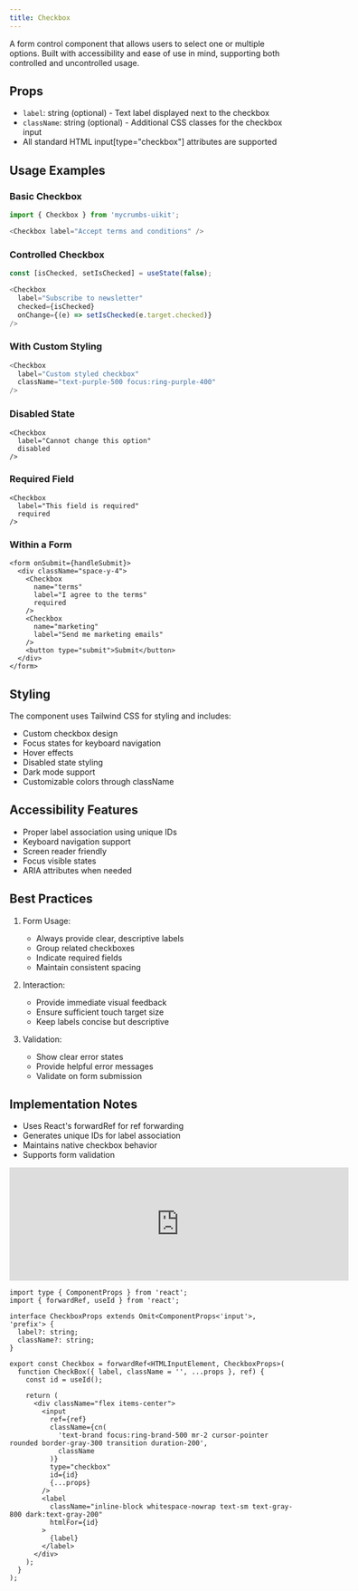 ```yaml
---
title: Checkbox
---
```


A form control component that allows users to select one or multiple options. Built with accessibility and ease of use in mind, supporting both controlled and uncontrolled usage.

## Props

- `label`: string (optional) - Text label displayed next to the checkbox
- `className`: string (optional) - Additional CSS classes for the checkbox input
- All standard HTML input[type="checkbox"] attributes are supported

## Usage Examples

### Basic Checkbox
```javascript
import { Checkbox } from 'mycrumbs-uikit';

<Checkbox label="Accept terms and conditions" />
```

### Controlled Checkbox
```javascript
const [isChecked, setIsChecked] = useState(false);

<Checkbox
  label="Subscribe to newsletter"
  checked={isChecked}
  onChange={(e) => setIsChecked(e.target.checked)}
/>
```

### With Custom Styling
```javascript
<Checkbox
  label="Custom styled checkbox"
  className="text-purple-500 focus:ring-purple-400"
/>
```

### Disabled State
```tsx
<Checkbox
  label="Cannot change this option"
  disabled
/>
```

### Required Field
```tsx
<Checkbox
  label="This field is required"
  required
/>
```

### Within a Form
```tsx
<form onSubmit={handleSubmit}>
  <div className="space-y-4">
    <Checkbox
      name="terms"
      label="I agree to the terms"
      required
    />
    <Checkbox
      name="marketing"
      label="Send me marketing emails"
    />
    <button type="submit">Submit</button>
  </div>
</form>
```

## Styling

The component uses Tailwind CSS for styling and includes:
- Custom checkbox design
- Focus states for keyboard navigation
- Hover effects
- Disabled state styling
- Dark mode support
- Customizable colors through className

## Accessibility Features

- Proper label association using unique IDs
- Keyboard navigation support
- Screen reader friendly
- Focus visible states
- ARIA attributes when needed

## Best Practices

1. Form Usage:
   - Always provide clear, descriptive labels
   - Group related checkboxes
   - Indicate required fields
   - Maintain consistent spacing

2. Interaction:
   - Provide immediate visual feedback
   - Ensure sufficient touch target size
   - Keep labels concise but descriptive

3. Validation:
   - Show clear error states
   - Provide helpful error messages
   - Validate on form submission

## Implementation Notes

- Uses React's forwardRef for ref forwarding
- Generates unique IDs for label association
- Maintains native checkbox behavior
- Supports form validation

<iframe 
  src="https://example.com" 
  width="600" 
  height="200"
  script-src
  className="flex rounded-xl"
  frameBorder="0"
></iframe>

```tsx
import type { ComponentProps } from 'react';
import { forwardRef, useId } from 'react';

interface CheckboxProps extends Omit<ComponentProps<'input'>, 'prefix'> {
  label?: string;
  className?: string;
}

export const Checkbox = forwardRef<HTMLInputElement, CheckboxProps>(
  function CheckBox({ label, className = '', ...props }, ref) {
    const id = useId();

    return (
      <div className="flex items-center">
        <input
          ref={ref}
          className={cn(
            'text-brand focus:ring-brand-500 mr-2 cursor-pointer rounded border-gray-300 transition duration-200',
            className
          )}
          type="checkbox"
          id={id}
          {...props}
        />
        <label
          className="inline-block whitespace-nowrap text-sm text-gray-800 dark:text-gray-200"
          htmlFor={id}
        >
          {label}
        </label>
      </div>
    );
  }
);
